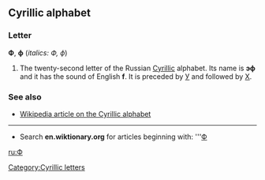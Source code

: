 ==Cyrillic alphabet==
===Letter===
'''Ф''', '''ф''' (''italics: Ф, ф'')

#The twenty-second letter of the Russian [[Cyrillic]] alphabet. Its name is '''эф''' {{IPAchar|(ɛf)}} and it has the sound of English '''f'''. It is preceded by [[у|У]] and followed by [[х|Х]].

===See also===
*[[w:Cyrillic alphabet|Wikipedia article on the Cyrillic alphabet]]

----

*Search '''en.wiktionary.org''' for articles beginning with: '''[http://wiktionary.org/w/wiki.phtml?title=Special:Allpages&from=Ф Ф]

[[ru:Ф]]
[[Category:Cyrillic letters]]